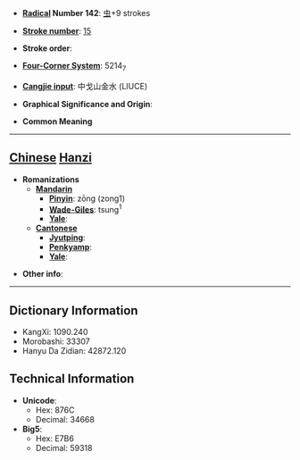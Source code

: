 * '''[[Wiktionary:Chinese radical index| Radical]] Number 142''': [[Wiktionary:Chinese radical index 虫|虫]]+9 strokes

* '''[[Wiktionary:Chinese total strokes index|Stroke number]]''': [[Wiktionary:Chinese total strokes index 15|15]]

* '''Stroke order''': 

* '''[[Wiktionary:Chinese four corner index|Four-Corner System]]''': 5214<sub>7</sub>

* '''[[Wiktionary:Chinese Cangjie index|Cangjie input]]''': 中戈山金水 (LIUCE)

* '''Graphical Significance and Origin''': 

* '''Common Meaning'''

----

== [[Chinese]] [[Hanzi]] ==

* '''Romanizations'''
** '''[[Mandarin]]'''
*** '''[[Pinyin]]''': zōng (zong1)
*** '''[[Wade-Giles]]''': tsung<sup>1</sup>
*** '''[[Yale]]''': 
** '''[[Cantonese]]'''
*** '''[[Jyutping]]''':
*** '''[[Penkyamp]]''': 
*** '''[[Yale]]''': 

* '''Other info''': 

----

== Dictionary Information ==

* KangXi: 1090.240
* Morobashi: 33307
* Hanyu Da Zidian: 42872.120

== Technical Information ==

* '''Unicode''':
** Hex: 876C
** Decimal: 34668
* '''Big5''':
** Hex: E7B6
** Decimal: 59318